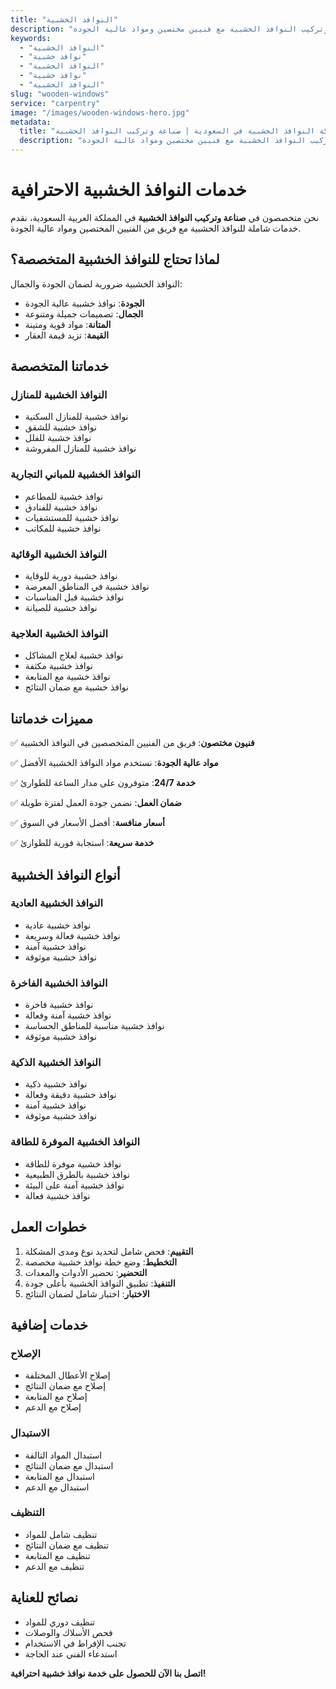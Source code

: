 ```yaml
---
title: "النوافذ الخشبية"
description: "خدمات صناعة وتركيب النوافذ الخشبية مع فنيين مختصين ومواد عالية الجودة"
keywords:
  - "النوافذ الخشبية"
  - "نوافذ خشبية"
  - "النوافذ الخشبية"
  - "نوافذ خشبية"
  - "النوافذ الخشبية"
slug: "wooden-windows"
service: "carpentry"
image: "/images/wooden-windows-hero.jpg"
metadata:
  title: "شركة النوافذ الخشبية في السعودية | صناعة وتركيب النوافذ الخشبية"
  description: "أفضل شركة نوافذ خشبية في السعودية. خدمات صناعة وتركيب النوافذ الخشبية مع فنيين مختصين ومواد عالية الجودة."
---
```


# خدمات النوافذ الخشبية الاحترافية

نحن متخصصون في **صناعة وتركيب النوافذ الخشبية** في المملكة العربية السعودية، نقدم خدمات شاملة للنوافذ الخشبية مع فريق من الفنيين المختصين ومواد عالية الجودة.

## لماذا تحتاج للنوافذ الخشبية المتخصصة؟

النوافذ الخشبية ضرورية لضمان الجودة والجمال:

- **الجودة**: نوافذ خشبية عالية الجودة
- **الجمال**: تصميمات جميلة ومتنوعة
- **المتانة**: مواد قوية ومتينة
- **القيمة**: تزيد قيمة العقار

## خدماتنا المتخصصة

### النوافذ الخشبية للمنازل
- نوافذ خشبية للمنازل السكنية
- نوافذ خشبية للشقق
- نوافذ خشبية للفلل
- نوافذ خشبية للمنازل المفروشة

### النوافذ الخشبية للمباني التجارية
- نوافذ خشبية للمطاعم
- نوافذ خشبية للفنادق
- نوافذ خشبية للمستشفيات
- نوافذ خشبية للمكاتب

### النوافذ الخشبية الوقائية
- نوافذ خشبية دورية للوقاية
- نوافذ خشبية في المناطق المعرضة
- نوافذ خشبية قبل المناسبات
- نوافذ خشبية للصيانة

### النوافذ الخشبية العلاجية
- نوافذ خشبية لعلاج المشاكل
- نوافذ خشبية مكثفة
- نوافذ خشبية مع المتابعة
- نوافذ خشبية مع ضمان النتائج

## مميزات خدماتنا

✅ **فنيون مختصون**: فريق من الفنيين المتخصصين في النوافذ الخشبية

✅ **مواد عالية الجودة**: نستخدم مواد النوافذ الخشبية الأفضل

✅ **خدمة 24/7**: متوفرون على مدار الساعة للطوارئ

✅ **ضمان العمل**: نضمن جودة العمل لفترة طويلة

✅ **أسعار منافسة**: أفضل الأسعار في السوق

✅ **خدمة سريعة**: استجابة فورية للطوارئ

## أنواع النوافذ الخشبية

### النوافذ الخشبية العادية
- نوافذ خشبية عادية
- نوافذ خشبية فعالة وسريعة
- نوافذ خشبية آمنة
- نوافذ خشبية موثوقة

### النوافذ الخشبية الفاخرة
- نوافذ خشبية فاخرة
- نوافذ خشبية آمنة وفعالة
- نوافذ خشبية مناسبة للمناطق الحساسة
- نوافذ خشبية موثوقة

### النوافذ الخشبية الذكية
- نوافذ خشبية ذكية
- نوافذ خشبية دقيقة وفعالة
- نوافذ خشبية آمنة
- نوافذ خشبية موثوقة

### النوافذ الخشبية الموفرة للطاقة
- نوافذ خشبية موفرة للطاقة
- نوافذ خشبية بالطرق الطبيعية
- نوافذ خشبية آمنة على البيئة
- نوافذ خشبية فعالة

## خطوات العمل

1. **التقييم**: فحص شامل لتحديد نوع ومدى المشكلة
2. **التخطيط**: وضع خطة نوافذ خشبية مخصصة
3. **التحضير**: تحضير الأدوات والمعدات
4. **التنفيذ**: تطبيق النوافذ الخشبية بأعلى جودة
5. **الاختبار**: اختبار شامل لضمان النتائج

## خدمات إضافية

### الإصلاح
- إصلاح الأعطال المختلفة
- إصلاح مع ضمان النتائج
- إصلاح مع المتابعة
- إصلاح مع الدعم

### الاستبدال
- استبدال المواد التالفة
- استبدال مع ضمان النتائج
- استبدال مع المتابعة
- استبدال مع الدعم

### التنظيف
- تنظيف شامل للمواد
- تنظيف مع ضمان النتائج
- تنظيف مع المتابعة
- تنظيف مع الدعم

## نصائح للعناية

- تنظيف دوري للمواد
- فحص الأسلاك والوصلات
- تجنب الإفراط في الاستخدام
- استدعاء الفني عند الحاجة

**اتصل بنا الآن للحصول على خدمة نوافذ خشبية احترافية!**
